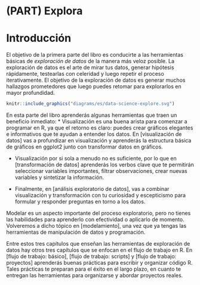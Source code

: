 # (PART) Explora {-}

# Introducción {#explora-introduccion}

El objetivo de la primera parte del libro es conducirte a las herramientas básicas de _exploración de datos_ de la manera más veloz posible. La exploración de datos es el arte de mirar tus datos, generar hipótesis rápidamente, testearlas con celeridad y luego repetir el proceso iterativamente. El objetivo de la exploración de datos es generar muchos hallazgos prometedores que luego puedes retomar para explorarlos en mayor profundidad.

```r
knitr::include_graphics("diagrams/es/data-science-explore.svg")
```

En esta parte del libro aprenderás algunas herramientas que traen un beneficio inmediato:
* Visualización es una buena arista para comenzar a programar en R, ya que el retorno es claro: puedes crear gráficos elegantes e informativos que te ayudan a entender los datos. En [visualización de datos] vas a profundizar en visualización y aprenderás la estructura básica de gráficos en ggplot2 junto con transformar datos en gráficos.

* Visualización por si sola a menudo no es suficiente, por lo que en [transformación de datos] aprenderás los verbos clave que te permitirán seleccionar variables importantes, filtrar observaciones, crear nuevas variables y sintetizar la información.

* Finalmente, en [análisis exploratorio de datos], vas a combinar visualización y transformación con tu curiosidad y escepticismo para formular y responder preguntas en torno a los datos.

Modelar es un aspecto importante del proceso exploratorio, pero no tienes las habilidades para aprenderlo con efectividad o aplicarlo de momento. Volveremos a dicho tópico en [modelamiento], una vez que ya tengas las herramientas de manipulación de datos y programación.

Entre estos tres capítulos que enseñan las herramientas de exploración de datos hay otros tres capítulos que se enfocan en el flujo de trabajo en R. En [flujo de trabajo: básico], [flujo de trabajo: scripts] y [flujo de trabajo: proyectos] aprenderás buenas prácticas para escribir y organizar código R. Tales prácticas te preparan para el éxito en el largo plazo, en cuanto te entregan las herramientas para organizarse y abordar proyectos reales.

